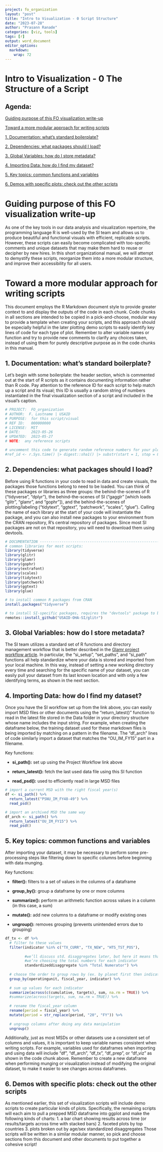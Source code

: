 ```yaml
---
project: fo_organization
layout: "post"
title: "Intro to Visualization - 0 Script Structure"
date: "2023-07-28"
author: "Prasann Ranade"
categories: [viz, tools]
tags: [r]
output: word_document
editor_options: 
  markdown: 
    wrap: 72
---
```


# Intro to Visualization - 0 The Structure of a Script

## Agenda:

[Guiding purpose of this FO visualization write-up]

[Toward a more modular approach for writing scripts]

[1. Documentation: what's standard boilerplate?](#documentation-whats-standard-boilerplate)

[2. Dependencies: what packages should I load?]

[3. Global Variables: how do I store metadata?]

[4. Importing Data: how do I find my dataset?]

[5. Key topics: common functions and variables]

[6. Demos with specific plots: check out the other scripts]

# Guiding purpose of this FO visualization write-up

As one of the key tools in our data analysis and visualization repertoire, the programming language R is well-used by the SI team and allows us to produce beautiful and functional visuals with efficient, replicable scripts. However, these scripts can easily become complicated with too-specific comments and unique datasets that may make them hard to reuse or decipher by new hires. In this short organizational manual, we will attempt to demystify these scripts, reorganize them into a more modular structure, and improve their accessibility for all users.

# Toward a more modular approach for writing scripts

This document employs the R Markdown document style to provide greater context to and display the outputs of the code in each chunk. Code chunks in all sections are intended to be copied in a pick-and-choose, modular way to provide a template when creating your scripts, and this approach should be especially helpful in the later plotting demo scripts to easily identify key lines of code for each type of plot. Remember to alter variable names or function and try to provide new comments to clarify any choices taken, instead of using them for purely descriptive purpose as in the code chunks in this manual.

## 1. Documentation: what's standard boilerplate? {#documentation-whats-standard-boilerplate}

Let's begin with some boilerplate: the header section, which is commented out at the start of R scripts as it contains documenting information rather than R code. Pay attention to the reference ID for each script to help match up a script and its visual; this ID is usually a random string of numbers instantiated in the final visualization section of a script and included in the visual's caption.

```r
# PROJECT:  FO_organization
# AUTHOR:  F. Lastname | USAID
# PURPOSE:  for this script/visual                                           
# REF ID:   000000000                                                        
# LICENSE:  MIT
# DATE:     2023-05-26
# UPDATED:  2023-05-27
# NOTE:  any reference scripts

# uncomment this code to generate random reference numbers for your plots      
#ref_id <- r.Sys.time() |> digest::sha1() |> substr(start = 1, stop = 8) 
```

## 2. Dependencies: what packages should I load?

Before using R functions in your code to read in data and create visuals, the packages those functions belong to need to be loaded. You can think of these packages or libraries as three groups: the behind-the-scenes of R ("tidyverse", "dplyr"), the behind-the-scenes of SI ("gagglr" [which loads "glitr", "glamr", and "gophr"]), and the behind-the-scenes of plotting/labeling ("tidytext", "ggtext", "patchwork", "scales", "glue"). Calling the name of each library at the start of your code will instantiate the package, and you can also install new packages to your environment from the CRAN repository, R's central repository of packages. Since most SI packages are not on that repository, you will need to download them using devtools.

```r
# DOCUMENTATION ----------------------------------------------------------------
# common libraries for most scripts:
library(tidyverse)
library(glitr)
library(glamr)
library(gophr)
library(extrafont)
library(scales)
library(tidytext)
library(patchwork)
library(ggtext)
library(glue)

# to install common R packages from CRAN
install.packages("tidyverse") 

# to install SI-specific packages, requires the "devtools" package to be installed
remotes::install_github("USAID-OHA-SI/glitr")
```

## 3. Global Variables: how do I store metadata?

The SI team utilizes a standard set of R functions and directory management workflow that is better described in the [Glamr project workflow article](https://usaid-oha-si.github.io/glamr/articles/project-workflow.html). In particular, the "si_setup", "set_paths", and "si_path" functions all help standardize where your data is stored and imported from  your local machine. In this way, instead of setting a new working directory every time and searching for the specific name of your dataset, you can easily pull your dataset from its last known location and with only a few identifying terms, as shown in the next section.

## 4. Importing Data: how do I find my dataset?

Once you have the SI workflow set up from the link above, you can easily import MSD files or other documents using the "return_latest()" function to read in the latest file stored in the Data folder in your directory structure whose name includes the input string. For example, when creating the dataframe below, the training dataset used for these markdown files is being imported by matching on a pattern in the filename. The "df_arch" lines of code similarly import a dataset that matches the "OU_IM_FY15" part in a filename.

Key functions: 

-   **si_path():** set up using the Project Workflow link above 

-   **return_latest():** fetch the last used data file using this SI function 

-   **read_psd():** used to efficiently read in large MSD files

```r
# import a current MSD with the right fiscal year(s)
df <- si_path() %>% 
  return_latest("PSNU_IM_FY48-49") %>% 
  read_psd()  

# import an archived MSD the same way
df_arch <- si_path() %>% 
  return_latest("OU_IM_FY15") %>% 
  read_psd()
```

## 5. Key topics: common functions and variables

After importing your dataset, it may be necessary to perform some pre-processing steps like filtering down to specific columns before beginning with data munging.

Key functions:

-   **filter():** filters to a set of values in the columns of a dataframe 

-   **group_by():** group a dataframe by one or more columns 

-   **summarize():** perform an arithmetic function across values in a column (in this case, a sum) 

-   **mutate():** add new columns to a dataframe or modify existing ones 

-   **ungroup():** removes grouping (prevents unintended errors due to grouping)

```r
df_tx <- df %>% 
  # filter to these values
  filter(indicator %in% c("TX_CURR", "TX_NEW", "HTS_TST_POS"),
        
         #we’ll discuss std. disaggregates later, but here it means that            
         #we’re choosing the total numbers for each indicator
         standardizeddisaggregate %in% "Total Numerator") %>% 
  
  # choose the order to group rows by (ex. by planet first then indicator)
  group_by(operatingunit, fiscal_year, indicator) %>% 
  
  # sum up values for each indicator 
  summarize(across(c(cumulative, targets), sum, na.rm = TRUE)) %>% 
  #summarize(across(targets, sum, na.rm = TRUE)) %>% 
  
  # rename the fiscal_year column
  rename(period = fiscal_year) %>%
  mutate(period = str_replace(period, "20", "FY")) %>%
  
  # ungroup columns after doing any data manipulation
  ungroup()
```

Additionally, just as most MSDs or other datasets use a consistent set of columns and values, it is important to keep variable names consistent when writing scripts. For example, variables used for dataframes when importing and using data will include "df", "df_arch", "df_tx", "df_prep", or "df_viz" as shown in the code chunk above. Remember to create a new dataframe when performing munging or visualization instead of modifying the original dataset, to make it easier to see changes across dataframes.

## 6. Demos with specific plots: check out the other scripts

As mentioned earlier, this set of visualization scripts will include demo scripts to create particular kinds of plots. Specifically, the remaining scripts will each aim to pull a prepped MSD dataframe into ggplot and make the following kinds of charts: 1. a bar chart showing results across time (or results/targets across time with stacked bars) 2. faceted plots by top countries 3. plots broken out by age/sex standardized disaggregates Those scripts will be written in a similar modular manner, so pick and choose sections from this document and other documents to put together a cohesive script!
